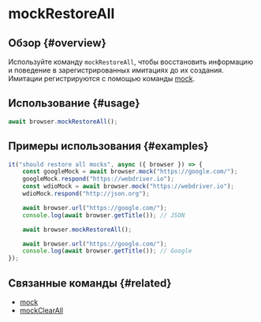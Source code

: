 # mockRestoreAll

## Обзор {#overview}

Используйте команду `mockRestoreAll`, чтобы восстановить информацию и поведение в зарегистрированных имитациях до их создания. Имитации регистрируются с помощью команды [mock][mock].

## Использование {#usage}

```typescript
await browser.mockRestoreAll();
```

## Примеры использования {#examples}

```typescript
it("should restore all mocks", async ({ browser }) => {
    const googleMock = await browser.mock("https://google.com/");
    googleMock.respond("https://webdriver.io");
    const wdioMock = await browser.mock("https://webdriver.io");
    wdioMock.respond("http://json.org");

    await browser.url("https://google.com/");
    console.log(await browser.getTitle()); // JSON

    await browser.mockRestoreAll();

    await browser.url("https://google.com/");
    console.log(await browser.getTitle()); // Google
});
```

## Связанные команды {#related}

-   [mock][mock]
-   [mockClearAll](./mockClearAll)

[mock]: ./mock
